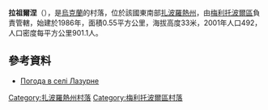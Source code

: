 {{coord|46|46|10|N|34|59|48|E|scale:100000|display=title}}

'''拉祖爾涅'''（{{lang-uk|Лазурне}}），是[[烏克蘭|烏克蘭]]的村落，位於該國東南部[[扎波羅熱州|扎波羅熱州]]，由[[梅利托波爾區|梅利托波爾區]]負責管轄，始建於1986年，面積0.55平方公里，海拔高度33米，2001年人口492，人口密度每平方公里901.1人。

==參考資料==
* [http://weather.in.ua/ua/zaporozhskaja/13025 Погода в селі Лазурне] {{Wayback|url=http://weather.in.ua/ua/zaporozhskaja/13025 |date=20111220144730 }}

[[Category:扎波羅熱州村落|Category:扎波羅熱州村落]]
[[Category:梅利托波爾區村落|Category:梅利托波爾區村落]]


{{Zaporizhia-geo-stub}}
